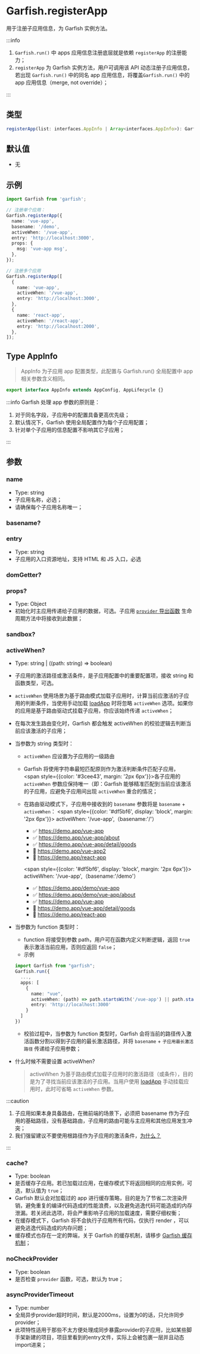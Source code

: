 # Garfish.registerApp


用于注册子应用信息，为 Garfish 实例方法。


:::info

1. `Garfish.run()` 中 apps 应用信息注册底层就是依赖 `registerApp` 的注册能力；
2. `registerApp` 为 Garfish 实例方法，用户可调用该 API 动态注册子应用信息，若出现 `Garfish.run()` 中的同名 app 应用信息，将覆盖`Garfish.run()` 中的 app 应用信息（merge, not override）；

:::

## 类型

```ts
registerApp(list: interfaces.AppInfo | Array<interfaces.AppInfo>): Garfish;
```

## 默认值

- 无

## 示例

```ts
import Garfish from 'garfish';

// 注册单个应用：
Garfish.registerApp({
  name: 'vue-app',
  basename: '/demo',
  activeWhen: '/vue-app',
  entry: 'http://localhost:3000',
  props: {
    msg: 'vue-app msg',
  },
});

// 注册多个应用
Garfish.registerApp([
  {
    name: 'vue-app',
    activeWhen: '/vue-app',
    entry: 'http://localhost:3000',
  },
  {
    name: 'react-app',
    activeWhen: '/react-app',
    entry: 'http://localhost:2000',
  },
]);
```

## Type AppInfo

> AppInfo 为子应用 app 配置类型，此配置与 Garfish.run() 全局配置中 app 相关参数含义相同。

```ts
export interface AppInfo extends AppConfig, AppLifecycle {}
```


:::info
Garfish 处理 app 参数的原则是：

1. 对于同名字段，子应用中的配置具备更高优先级；
2. 默认情况下，Garfish 使用全局配置作为每个子应用配置；
3. 针对单个子应用的信息配置不影响其它子应用；


:::

## 参数

### name

- Type: <Highlight> string </Highlight>
- 子应用名称，必选；
- 请确保每个子应用名称唯一；

### basename?

<BaseNameConfig />

### entry

- Type: <Highlight> string </Highlight>
- 子应用的入口资源地址，支持 HTML 和 JS 入口，必选

### domGetter?

<DomGetter />

### props?

- Type: <Highlight> Object </Highlight>
- 初始化时主应用传递给子应用的数据，可选。子应用 [`provider` 导出函数](/guide/quickStart/start.md#2导出-provider-函数) 生命周期方法中将接收到此数据；

### sandbox?

<SandboxConfig />

### activeWhen?

- Type: <Highlight> string | ((path: string) => boolean) </Highlight>
- 子应用的激活路径或激活条件，是子应用配置中的重要配置项，接收 string 和 函数类型，可选。
- `activeWhen` 使用场景为基于路由模式加载子应用时，计算当前应激活的子应用的判断条件，当使用手动加载 [loadApp](/api#loadApp) 时将忽略 `activeWhen` 选项。如果你的应用是基于路由驱动式挂载子应用，你应该始终传递 `activeWhen`；
- 在每次发生路由变化时，Garfish 都会触发 activeWhen 的校验逻辑去判断当前应该激活的子应用；

- 当参数为 string 类型时：

  - `activeWhen` 应设置为子应用的一级路由
  - Garfish 将使用字符串最短匹配原则作为激活判断条件匹配子应用，<span style={{color: '#3cee43', margin: '2px 6px'}}>各子应用的 `activeWhen` 参数应保持唯一</span>（即：Garfish 能够精准匹配到当前应该激活的子应用，应避免子应用间出现 `activeWhen` 重合的情况；

  - 在路由驱动模式下，子应用中接收到的 `basename` 参数将是 `basename` + `activeWhen`：
    <span style={{color: '#df5bf6', display: 'block', margin: '2px 6px'}}> activeWhen: '/vue-app',（basename:'/'）</span>

    - ✅ https://demo.app/vue-app
    - ✅ https://demo.app/vue-app/about
    - ✅ https://demo.app/vue-app/detail/goods
    - 🚫 https://demo.app/vue-app2
    - 🚫 https://demo.app/react-app

    <span style={{color: '#df5bf6', display: 'block', margin: '2px 6px'}}> activeWhen: '/vue-app',（basename:'/demo'）</span>

    - ✅ https://demo.app/demo/vue-app
    - ✅ https://demo.app/demo/vue-app/about
    - ✅ https://demo.app/vue-app
    - 🚫 https://demo.app/vue-app/detail/goods
    - 🚫 https://demo.app/react-app

- 当参数为 function 类型时：

  - function 将接受到参数 path，用户可在函数内定义判断逻辑，返回 `true` 表示激活当前应用，否则应返回 `false`；
  - 示例

  ```ts
  import Garfish from "garfish";
  Garfish.run({
    ...,
    apps: [
      {
        name: "vue",
        activeWhen: (path) => path.startsWith('/vue-app') || path.startsWith('/sub-app')
        entry: 'http://localhost:3000'
      }
    ]
  })
  ```

  - 校验过程中，当参数为 function 类型时，Garfish 会将当前的路径传入激活函数分割以得到子应用的最长激活路径，并将 `basename` + `子应用最长激活路径` 传递给子应用参数；

- 什么时候不需要设置 activeWhen?
  > activeWhen 为基于路由模式加载子应用时的激活路径（或条件），目的是为了寻找当前应该激活的子应用。当用户使用 [loadApp](/api#loadApp) 手动挂载应用时，此时可省略 `activeWhen` 参数。


:::caution

1. 子应用如果本身具备路由，在微前端的场景下，必须把 basename 作为子应用的基础路径，没有基础路由，子应用的路由可能与主应用和其他应用发生冲突；
2. 我们强留建议不要使用根路径作为子应用的激活条件，[为什么？](/issues/#根路由作为子应用的激活条件)


:::

### cache?

- Type: <Highlight> boolean </Highlight>
- 是否缓存子应用。若已加载过应用，在缓存模式下将返回相同的应用实例，可选，默认值为 `true`；
- Garfish 默认会对加载过的 app 进行缓存策略，目的是为了节省二次渲染开销，避免重复的编译代码造成的性能浪费，以及避免逃逸代码可能造成的内存泄漏。若关闭此选项，将会严重影响子应用的加载速度，需要仔细权衡；
- 在缓存模式下，Garfish 将不会执行子应用所有代码，仅执行 render ，可以避免逃逸代码造成的内存问题；
- 缓存模式也存在一定的弊端，关于 Garfish 的缓存机制，请移步 [Garfish 缓存机制](/guide/cache)；

### noCheckProvider

- Type: <Highlight> boolean </Highlight>
- 是否检查 `provider` 函数，可选，默认为 true；

### asyncProviderTimeout

- Type: <Highlight> number </Highlight>
- 全局异步provider超时时间，默认是2000ms，设置为0的话，只允许同步provider；
- 此项特性适用于那些不太方便处理成同步暴露provider的子应用，比如某些脚手架新建的项目，项目里看到的entry文件，实际上会被包裹一层并且动态import进来；
